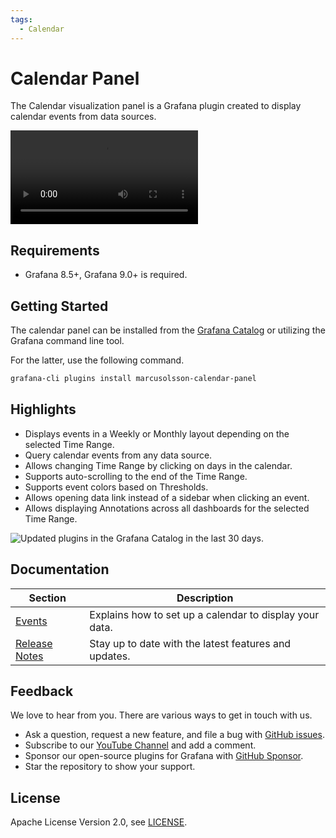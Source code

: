 ```yaml
---
tags:
  - Calendar
---
```



# Calendar Panel

The Calendar visualization panel is a Grafana plugin created to display calendar events from data sources.

<Video
  src="https://www.youtube.com/embed/iPJ122x0oos"
  title="Display events from JSON API data source."
/>

## Requirements

- Grafana 8.5+, Grafana 9.0+ is required.

## Getting Started

The calendar panel can be installed from the [Grafana Catalog](https://grafana.com/grafana/plugins/marcusolsson-calendar-panel/) or utilizing the Grafana command line tool.

For the latter, use the following command.

```bash
grafana-cli plugins install marcusolsson-calendar-panel
```

## Highlights

- Displays events in a Weekly or Monthly layout depending on the selected Time Range.
- Query calendar events from any data source.
- Allows changing Time Range by clicking on days in the calendar.
- Supports auto-scrolling to the end of the Time Range.
- Supports event colors based on Thresholds.
- Allows opening data link instead of a sidebar when clicking an event.
- Allows displaying Annotations across all dashboards for the selected Time Range.

<Image
  title="Updated plugins in the Grafana Catalog in the last 30 days."
  src="/img/plugins/volkovlabs-calendar-panel/dashboard.png"
/>

## Documentation

| Section                  | Description                                             |
| ------------------------ | ------------------------------------------------------- |
| [Events](events)         | Explains how to set up a calendar to display your data. |
| [Release Notes](release) | Stay up to date with the latest features and updates.   |

## Feedback

We love to hear from you. There are various ways to get in touch with us.

- Ask a question, request a new feature, and file a bug with [GitHub issues](https://github.com/volkovlabs/volkovlabs-calendar-panel/issues/new/choose).
- Subscribe to our [YouTube Channel](https://www.youtube.com/@volkovlabs) and add a comment.
- Sponsor our open-source plugins for Grafana with [GitHub Sponsor](https://github.com/sponsors/VolkovLabs).
- Star the repository to show your support.

## License

Apache License Version 2.0, see [LICENSE](https://github.com/volkovlabs/volkovlabs-calendar-panel/blob/main/LICENSE).
